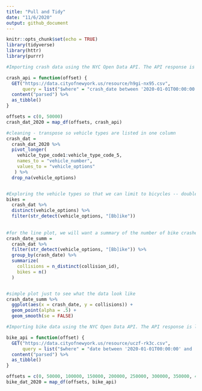 ```yaml
---
title: "Pull and Tidy"
date: "11/6/2020"
output: github_document
---
```


```r
knitr::opts_chunk$set(echo = TRUE)
library(tidyverse)
library(httr)
library(purrr)
```


```r
#Importing crash data using the NYC Open Data API. The API response is limited to 50,000 rows, so we need a function that can be used to page through these results to capture all crashes in 2020. 

crash_api = function(offset) {
  GET("https://data.cityofnewyork.us/resource/h9gi-nx95.csv", 
      query = list("$where" = "crash_date between '2020-01-01T00:00:00' and '2020-10-31T12:00:00'", "$limit" = 50000, "$offset" = offset)) %>% 
  content("parsed") %>%
  as_tibble() 
}

offsets = c(0, 50000)
crash_dat_2020 = map_df(offsets, crash_api)
```


```r

#cleaning - transpose so vehicle types are listed in one column
crash_dat = 
  crash_dat_2020 %>%
  pivot_longer(
    vehicle_type_code1:vehicle_type_code_5,
    names_to = "vehicle_number",
    values_to = "vehicle_options"
   ) %>%
  drop_na(vehicle_options)


#Exploring the vehicle types so that we can limit to bicycles -- double check this list
bikes = 
  crash_dat %>%
  distinct(vehicle_options) %>%
  filter(str_detect(vehicle_options, "[Bb]ike")) 
  
  
#for the line plot, we will want a summary of the number of bike crashes by day. The collisions variable calculates the number of unique crashes and the bikes variable calculates the total number of bikes that crashed (there can be mutliple bikes involved in one crash but this is rare)
crash_date_summ = 
  crash_dat %>%
  filter(str_detect(vehicle_options, "[Bb]ike")) %>%
  group_by(crash_date) %>%
  summarize(
    collisions = n_distinct(collision_id),
    bikes = n()
  )


#simple plot just to see what the data look like
crash_date_summ %>%
  ggplot(aes(x = crash_date, y = collisions)) +
  geom_point(alpha = .5) +
  geom_smooth(se = FALSE)
```

```r

#Importing bike data using the NYC Open Data API. The API response is limited to 50,000 rows, so we need a function that can be used to page through these results to capture all bike counts in 2020. 

bike_api = function(offset) {
  GET("https://data.cityofnewyork.us/resource/uczf-rk3c.csv", 
      query = list("$where" = "date between '2020-01-01T00:00:00' and '2020-10-31T12:00:00'", "$limit" = 50000, "$offset" = offset)) %>% 
  content("parsed") %>%
  as_tibble() 
}

offsets = c(0, 50000, 100000, 150000, 200000, 250000, 300000, 350000, 400000)
bike_dat_2020 = map_df(offsets, bike_api)
```

```r

```

